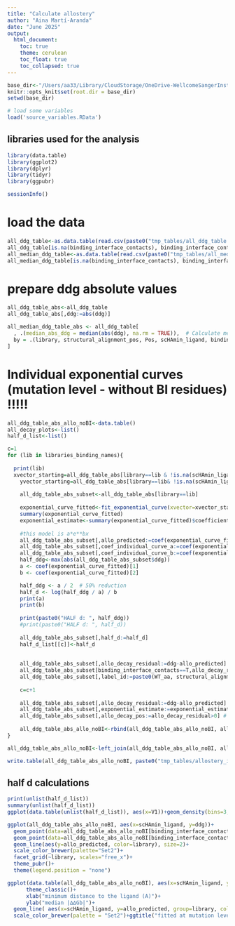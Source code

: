 ```yaml
---
title: "Calculate allostery"
author: "Aina Martí-Aranda"
date: "June 2025"
output:
  html_document:
    toc: true
    theme: cerulean
    toc_float: true
    toc_collapsed: true
---
```


```r
base_dir<-"/Users/aa33/Library/CloudStorage/OneDrive-WellcomeSangerInstitute/001-Projects/03-PDZ_Homologs/02-DryLab/001-data_analysis/data_analysis_github/"
knitr::opts_knit$set(root.dir = base_dir)
setwd(base_dir)

# load some variables
load('source_variables.RData')
```

## libraries used for the analysis
```r
library(data.table)
library(ggplot2)
library(dplyr)
library(tidyr)
library(ggpubr)

sessionInfo()

```


# load the data

```r
all_ddg_table<-as.data.table(read.csv(paste0("tmp_tables/all_ddg_table.csv")))
all_ddg_table[is.na(binding_interface_contacts), binding_interface_contacts:=F]
all_median_ddg_table<-as.data.table(read.csv(paste0("tmp_tables/all_median_ddg_table.csv")))
all_median_ddg_table[is.na(binding_interface_contacts), binding_interface_contacts:=F]
```


# prepare ddg absolute values
```r
all_ddg_table_abs<-all_ddg_table
all_ddg_table_abs[,ddg:=abs(ddg)]

all_median_ddg_table_abs <- all_ddg_table[
  , .(median_abs_ddg = median(abs(ddg), na.rm = TRUE)),  # Calculate median of ddg
  by = .(library, structural_alignment_pos, Pos, scHAmin_ligand, binding_interface_contacts, WT_aa)
]

```

# Individual exponential curves (mutation level - without BI residues) !!!!!
```r

all_ddg_table_abs_allo_noBI<-data.table()
all_decay_plots<-list()
half_d_list<-list()

c=1
for (lib in libraries_binding_names){
    
  print(lib)
  xvector_starting=all_ddg_table_abs[library==lib & !is.na(scHAmin_ligand)& !is.na(ddg) & binding_interface_contacts==F]$scHAmin_ligand
    yvector_starting=all_ddg_table_abs[library==lib& !is.na(scHAmin_ligand)& !is.na(ddg)& binding_interface_contacts==F]$ddg
    
    all_ddg_table_abs_subset<-all_ddg_table_abs[library==lib]
    
    exponential_curve_fitted<-fit_exponential_curve(xvector=xvector_starting,yvector=yvector_starting,tit,plotfig=F,writepar=FALSE)
    summary(exponential_curve_fitted)
    exponential_estimate<-summary(exponential_curve_fitted)$coefficients[2]
    
    #this model is a*e**bx
    all_ddg_table_abs_subset[,allo_predicted:=coef(exponential_curve_fitted)[1]*exp(coef(exponential_curve_fitted)[2]*scHAmin_ligand)]
    all_ddg_table_abs_subset[,coef_individual_curve_a:=coef(exponential_curve_fitted)[1]]
    all_ddg_table_abs_subset[,coef_individual_curve_b:=coef(exponential_curve_fitted)[2]]
    half_ddg<-max(abs(all_ddg_table_abs_subset$ddg))
    a <- coef(exponential_curve_fitted)[1]
    b <- coef(exponential_curve_fitted)[2]

    half_ddg <- a / 2  # 50% reduction
    half_d <- log(half_ddg / a) / b
    print(a)
    print(b)
  
    print(paste0("HALF d: ", half_ddg))
    #print(paste0("HALF d: ", half_d))
    
    all_ddg_table_abs_subset[,half_d:=half_d]
    half_d_list[[c]]<-half_d
    
    
    all_ddg_table_abs_subset[,allo_decay_residual:=ddg-allo_predicted]
    all_ddg_table_abs_subset[binding_interface_contacts==T,allo_decay_residual:=NA]
    all_ddg_table_abs_subset[,label_id:=paste0(WT_aa, structural_alignment_pos)]
    
    c=c+1
    
    all_ddg_table_abs_subset[,allo_decay_residual:=ddg-allo_predicted]
    all_ddg_table_abs_subset[,exponential_estimate:=exponential_estimate]
    all_ddg_table_abs_subset[,allo_decay_pos:=allo_decay_residual>0] # CHANGE THIS TO A TEST
      
    all_ddg_table_abs_allo_noBI<-rbind(all_ddg_table_abs_allo_noBI, all_ddg_table_abs_subset)
}

all_ddg_table_abs_allo_noBI<-left_join(all_ddg_table_abs_allo_noBI, all_ddg_table)

write.table(all_ddg_table_abs_allo_noBI, paste0("tmp_tables/allostery_individualCurves_mutationLevel_noBI.csv"))
```

## half d calculations
```r
print(unlist(half_d_list))
summary(unlist(half_d_list))
ggplot(data.table(unlist(half_d_list)), aes(x=V1))+geom_density(bins=3, size=2, color="blue", fill="blue", alpha=0.3)+theme_classic()+xlab("d 1/2")
```

```r
ggplot(all_ddg_table_abs_allo_noBI, aes(x=scHAmin_ligand, y=ddg))+
  geom_point(data=all_ddg_table_abs_allo_noBI[binding_interface_contacts==F], color="grey20", alpha=0.5, shape=1)+
  geom_point(data=all_ddg_table_abs_allo_noBI[binding_interface_contacts==T], color="red", alpha=0.5, shape=1)+
  geom_line(aes(y=allo_predicted, color=library), size=2)+
  scale_color_brewer(palette="Set2")+
  facet_grid(~library, scales="free_x")+
  theme_pubr()+
  theme(legend.position = "none")
```




```r
ggplot(data.table(all_ddg_table_abs_allo_noBI), aes(x=scHAmin_ligand, y=ddg))+
      theme_classic()+
      xlab("minimum distance to the ligand (A)")+
      ylab("median |∆∆Gb|")+
  geom_line( aes(x=scHAmin_ligand, y=allo_predicted, group=library, color=library), size=1.2)+
  scale_color_brewer(palette = "Set2")+ggtitle("fitted at mutation level (WITHOUT BI)")
```
